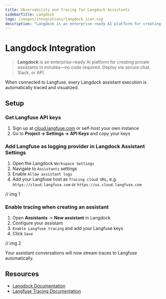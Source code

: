 ```yaml
---
title: Observability and Tracing for Langdock Assistants
sidebarTitle: Langdock
logo: /images/integrations/langdock_icon.svg
description: "Langdock is an enterprise-ready AI platform for creating private assistants in minutes—no code required. Deploy via secure chat, Slack, or API. When connected to Langfuse, every assistant execution is automatically traced and visualized."
---
```


# Langdock Integration

> **Langdock** is an enterprise-ready AI platform for creating private assistants in minutes—no code required. Deploy via secure chat, Slack, or API.

When connected to Langfuse, every Langdock assistant execution is automatically traced and visualized.

## Setup

<Steps>

### Get Langfuse API keys

1. Sign up at [cloud.langfuse.com](https://cloud.langfuse.com) or self-host your own instance
2. Go to **Project → Settings → API Keys** and copy your keys

### Add Langfuse as logging provider in Langdock Assistant Settings

1. Open the Langdock `Workspace Settings`
2. Navigate to `Assistants` settings
3. Enable `Allow assistant logs`
4. Add your Langfuse host as `Tracing cloud URL`, e.g. `https://cloud.langfuse.com` or `https://us.cloud.langfuse.com`

// img 1

### Enable tracing when creating an assistant

1. Open **Assistants** → **New assistant** in Langdock
2. Configure your assistant
3. `Enable Langfuse tracing` and add your Langfuse keys
4. Click `Save`

// img 2

</Steps>

Your assistant conversations will now stream traces to Langfuse automatically.

## Resources

- [Langdock Documentation](https://docs.langdock.com)
- [Langfuse Tracing Documentation](/docs/tracing)